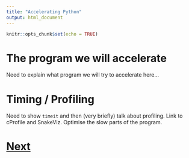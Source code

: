 ```yaml
---
title: "Accelerating Python"
output: html_document
---
```


```r
knitr::opts_chunk$set(echo = TRUE)
```

# The program we will accelerate

Need to explain what program we will try to accelerate here...


# Timing / Profiling

Need to show `timeit` and then (very briefly) talk about profiling.
Link to cProfile and SnakeViz. Optimise the slow parts of the program.


# [Next](timing.html)
